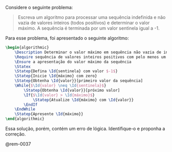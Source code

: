 <!-- Soma dos divisores -->
::: {#exr-0037}
Considere o seguinte problema:

> Escreva um algoritmo para processar uma sequência indefinida e não vazia de valores inteiros (todos positivos) e determinar o valor máximo. A sequência é terminada por um valor sentinela igual a -1.

Para esse problema, foi apresentado o seguinte algoritmo:

```latex {.pseudocode}
\begin{algorithmic}
    \Description Determinar o valor máximo em sequência não vazia de inteiros positivos terminada com sentinela
    \Require sequência de valores inteiros positivos com pelo menos um valor e encerrada por um valor igual a -1
    \Ensure a apresentação do valor máximo da sequência
    \Statex
    \Statep{Defina \Id{sentinela} com valor $-1$}
    \Statep{Inicie \Id{máximo} com zero}
    \Statep{Obtenha \Id{valor}}[primeiro valor da sequência]
    \While{$\Id{valor} \neq \Id{sentinela}$}
        \Statep{Obtenha \Id{valor}}[próximo valor]
        \If{$\Id{valor} > \Id{máximo}$}
            \Statep{Atualize \Id{máximo} com \Id{valor}}
        \EndIf
    \EndWhile
    \Statep{Apresente \Id{máximo}}
\end{algorithmic}
```

Essa solução, porém, contém um erro de lógica. Identifique-o e proponha a correção.

@rem-0037
:::